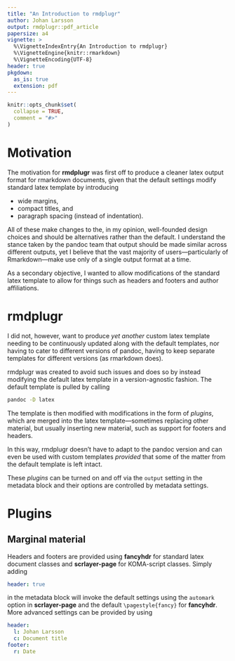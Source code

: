 ```yaml
---
title: "An Introduction to rmdplugr"
author: Johan Larsson
output: rmdplugr::pdf_article
papersize: a4
vignette: >
  %\VignetteIndexEntry{An Introduction to rmdplugr}
  %\VignetteEngine{knitr::rmarkdown}
  %\VignetteEncoding{UTF-8}
header: true
pkgdown:
  as_is: true
  extension: pdf
---
```


```r
knitr::opts_chunk$set(
  collapse = TRUE,
  comment = "#>"
)
```

# Motivation

The motivation for **rmdplugr** was first off to produce a cleaner latex output
format for rmarkdown documents, given that the default settings modify
standard latex template by introducing

* wide margins,
* compact titles, and
* paragraph spacing (instead of indentation).

All of these make changes to the, in my opinion, well-founded design choices
and should be alternatives rather than the default. I understand
the stance taken by the pandoc team that output should
be made similar across different outputs, yet I believe that the vast majority
of users---particularly of Rmarkdown---make use only of a single output
format at a time.

As a secondary objective, I wanted to allow modifications of the standard
latex template to allow for things such as headers and footers and
author affiliations.

# rmdplugr

I did not, however, want to produce *yet another* custom latex template
needing to be continuously updated along with the default templates,
nor having to cater to different versions of pandoc, having
to keep separate templates for different versions (as rmarkdown does).

rmdplugr was created to avoid such issues and does so by instead
modifying the default latex template in a version-agnostic 
fashion. The default template is pulled by calling

```bash
pandoc -D latex
```

The template is then modified with modifications in the
form of *plugins*, which are merged into the latex template---sometimes
replacing other material, but usually inserting new material, such
as support for footers and headers.

In this way, rmdplugr doesn't have to adapt to the pandoc version and
can even be used with custom templates *provided* that some of the matter
from the default template is left intact.

These *plugins* can be turned on and off via the `output` setting in
the metadata block and their options are controlled by 
metadata settings.

# Plugins

## Marginal material

Headers and footers are provided using **fancyhdr** for standard latex 
document classes and **scrlayer-page** for KOMA-script classes.
Simply adding

```yaml
header: true
```

in the metadata block will invoke the default settings using the `automark`
option in **scrlayer-page** and the default `\pagestyle{fancy}` for **fancyhdr**.
More advanced settings can be provided by using

```yaml
header:
  l: Johan Larsson
  c: Document title
footer:
  r: Date
```
